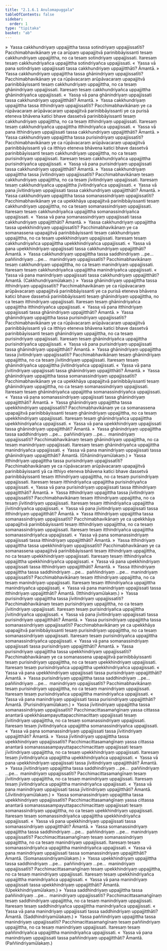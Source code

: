 ```yaml
---
title: "2.1.6.1 Anulomapuggala"
tableOfContents: false
sidebar:
  order: 1
type: "tipitaka"
basket: "ab"
---
```



<DynamicBreadcrumb />

<Division number="404">

<Paragraph number="3705">
»  Yassa cakkhundriyaṃ uppajjittha tassa sotindriyaṃ uppajjissatīti?
</Paragraph>

<Paragraph number="3706">
Pacchimabhavikānaṃ ye ca arūpaṃ upapajjitvā parinibbāyissanti tesaṃ cakkhundriyaṃ uppajjittha, no ca tesaṃ sotindriyaṃ uppajjissati. Itaresaṃ tesaṃ cakkhundriyañca uppajjittha sotindriyañca uppajjissati.
</Paragraph>

<Paragraph number="3707">
«  Yassa vā pana sotindriyaṃ uppajjissati tassa cakkhundriyaṃ uppajjitthāti? Āmantā.
</Paragraph>

<Paragraph number="3708">
»  Yassa cakkhundriyaṃ uppajjittha tassa ghānindriyaṃ uppajjissatīti?
</Paragraph>

<Paragraph number="3709">
Pacchimabhavikānaṃ ye ca rūpāvacaraṃ arūpāvacaraṃ upapajjitvā parinibbāyissanti tesaṃ cakkhundriyaṃ uppajjittha, no ca tesaṃ ghānindriyaṃ uppajjissati. Itaresaṃ tesaṃ cakkhundriyañca uppajjittha ghānindriyañca uppajjissati.
</Paragraph>

<Paragraph number="3710">
«  Yassa vā pana ghānindriyaṃ uppajjissati tassa cakkhundriyaṃ uppajjitthāti? Āmantā.
</Paragraph>

<Paragraph number="3711">
»  Yassa cakkhundriyaṃ uppajjittha tassa itthindriyaṃ uppajjissatīti?
</Paragraph>

<Paragraph number="3712">
Pacchimabhavikānaṃ ye ca rūpāvacaraṃ arūpāvacaraṃ upapajjitvā parinibbāyissanti ye ca purisā eteneva bhāvena katici bhave dassetvā parinibbāyissanti tesaṃ cakkhundriyaṃ uppajjittha, no ca tesaṃ itthindriyaṃ uppajjissati. Itaresaṃ tesaṃ cakkhundriyañca uppajjittha itthindriyañca uppajjissati.
</Paragraph>

<Paragraph number="3713">
«  Yassa vā pana itthindriyaṃ uppajjissati tassa cakkhundriyaṃ uppajjitthāti? Āmantā.
</Paragraph>

<Paragraph number="3714">
»  Yassa cakkhundriyaṃ uppajjittha tassa purisindriyaṃ uppajjissatīti?
</Paragraph>

<Paragraph number="3715">
Pacchimabhavikānaṃ ye ca rūpāvacaraṃ arūpāvacaraṃ upapajjitvā parinibbāyissanti yā ca itthiyo eteneva bhāvena katici bhave dassetvā parinibbāyissanti tesaṃ cakkhundriyaṃ uppajjittha, no ca tesaṃ purisindriyaṃ uppajjissati. Itaresaṃ tesaṃ cakkhundriyañca uppajjittha purisindriyañca uppajjissati.
</Paragraph>

<Paragraph number="3716">
«  Yassa vā pana purisindriyaṃ uppajjissati tassa cakkhundriyaṃ uppajjitthāti? Āmantā.
</Paragraph>

<Paragraph number="3717">
»  Yassa cakkhundriyaṃ uppajjittha tassa jīvitindriyaṃ uppajjissatīti?
</Paragraph>

<Paragraph number="3718">
Pacchimabhavikānaṃ tesaṃ cakkhundriyaṃ uppajjittha, no ca tesaṃ jīvitindriyaṃ uppajjissati. Itaresaṃ tesaṃ cakkhundriyañca uppajjittha jīvitindriyañca uppajjissati.
</Paragraph>

<Paragraph number="3719">
«  Yassa vā pana jīvitindriyaṃ uppajjissati tassa cakkhundriyaṃ uppajjitthāti? Āmantā.
</Paragraph>

<Paragraph number="3720">
»  Yassa cakkhundriyaṃ uppajjittha tassa somanassindriyaṃ uppajjissatīti?
</Paragraph>

<Paragraph number="3721">
Pacchimabhavikānaṃ ye ca upekkhāya upapajjitvā parinibbāyissanti tesaṃ cakkhundriyaṃ uppajjittha, no ca tesaṃ somanassindriyaṃ uppajjissati. Itaresaṃ tesaṃ cakkhundriyañca uppajjittha somanassindriyañca uppajjissati.
</Paragraph>

<Paragraph number="3722">
«  Yassa vā pana somanassindriyaṃ uppajjissati tassa cakkhundriyaṃ uppajjitthāti? Āmantā.
</Paragraph>

<Paragraph number="3723">
»  Yassa cakkhundriyaṃ uppajjittha tassa upekkhindriyaṃ uppajjissatīti?
</Paragraph>

<Paragraph number="3724">
Pacchimabhavikānaṃ ye ca somanassena upapajjitvā parinibbāyissanti tesaṃ cakkhundriyaṃ uppajjittha, no ca tesaṃ upekkhindriyaṃ uppajjissati. Itaresaṃ tesaṃ cakkhundriyañca uppajjittha upekkhindriyañca uppajjissati.
</Paragraph>

<Paragraph number="3725">
«  Yassa vā pana upekkhindriyaṃ uppajjissati tassa cakkhundriyaṃ uppajjitthāti? Āmantā.
</Paragraph>

<Paragraph number="3726">
»  Yassa cakkhundriyaṃ uppajjittha tassa saddhindriyaṃ …pe…  paññindriyaṃ …pe…  manindriyaṃ uppajjissatīti?
</Paragraph>

<Paragraph number="3727">
Pacchimabhavikānaṃ tesaṃ cakkhundriyaṃ uppajjittha, no ca tesaṃ manindriyaṃ uppajjissati. Itaresaṃ tesaṃ cakkhundriyañca uppajjittha manindriyañca uppajjissati.
</Paragraph>

<Paragraph number="3728">
«  Yassa vā pana manindriyaṃ uppajjissati tassa cakkhundriyaṃ uppajjitthāti? Āmantā. (Cakkhundriyamūlakaṃ.)
</Paragraph>

</Division>
<Division number="405">

<Paragraph number="3729">
»  Yassa ghānindriyaṃ uppajjittha tassa itthindriyaṃ uppajjissatīti?
</Paragraph>

<Paragraph number="3730">
Pacchimabhavikānaṃ ye ca rūpāvacaraṃ arūpāvacaraṃ upapajjitvā parinibbāyissanti ye ca purisā eteneva bhāvena katici bhave dassetvā parinibbāyissanti tesaṃ ghānindriyaṃ uppajjittha, no ca tesaṃ itthindriyaṃ uppajjissati. Itaresaṃ tesaṃ ghānindriyañca uppajjittha itthindriyañca uppajjissati.
</Paragraph>

<Paragraph number="3731">
«  Yassa vā pana itthindriyaṃ uppajjissati tassa ghānindriyaṃ uppajjitthāti? Āmantā.
</Paragraph>

<Paragraph number="3732">
»  Yassa ghānindriyaṃ uppajjittha tassa purisindriyaṃ uppajjissatīti?
</Paragraph>

<Paragraph number="3733">
Pacchimabhavikānaṃ ye ca rūpāvacaraṃ arūpāvacaraṃ upapajjitvā parinibbāyissanti yā ca itthiyo eteneva bhāvena katici bhave dassetvā parinibbāyissanti tesaṃ ghānindriyaṃ uppajjittha, no ca tesaṃ purisindriyaṃ uppajjissati. Itaresaṃ tesaṃ ghānindriyañca uppajjittha purisindriyañca uppajjissati.
</Paragraph>

<Paragraph number="3734">
«  Yassa vā pana purisindriyaṃ uppajjissati tassa ghānindriyaṃ uppajjitthāti? Āmantā.
</Paragraph>

<Paragraph number="3735">
»  Yassa ghānindriyaṃ uppajjittha tassa jīvitindriyaṃ uppajjissatīti?
</Paragraph>

<Paragraph number="3736">
Pacchimabhavikānaṃ tesaṃ ghānindriyaṃ uppajjittha, no ca tesaṃ jīvitindriyaṃ uppajjissati. Itaresaṃ tesaṃ ghānindriyañca uppajjittha jīvitindriyañca uppajjissati.
</Paragraph>

<Paragraph number="3737">
«  Yassa vā pana jīvitindriyaṃ uppajjissati tassa ghānindriyaṃ uppajjitthāti? Āmantā.
</Paragraph>

<Paragraph number="3738">
»  Yassa ghānindriyaṃ uppajjittha tassa somanassindriyaṃ uppajjissatīti?
</Paragraph>

<Paragraph number="3739">
Pacchimabhavikānaṃ ye ca upekkhāya upapajjitvā parinibbāyissanti tesaṃ ghānindriyaṃ uppajjittha, no ca tesaṃ somanassindriyaṃ uppajjissati. Itaresaṃ tesaṃ ghānindriyañca uppajjittha somanassindriyañca uppajjissati.
</Paragraph>

<Paragraph number="3740">
«  Yassa vā pana somanassindriyaṃ uppajjissati tassa ghānindriyaṃ uppajjitthāti? Āmantā.
</Paragraph>

<Paragraph number="3741">
»  Yassa ghānindriyaṃ uppajjittha tassa upekkhindriyaṃ uppajjissatīti?
</Paragraph>

<Paragraph number="3742">
Pacchimabhavikānaṃ ye ca somanassena upapajjitvā parinibbāyissanti tesaṃ ghānindriyaṃ uppajjittha, no ca tesaṃ upekkhindriyaṃ uppajjissati. Itaresaṃ tesaṃ ghānindriyañca uppajjittha upekkhindriyañca uppajjissati.
</Paragraph>

<Paragraph number="3743">
«  Yassa vā pana upekkhindriyaṃ uppajjissati tassa ghānindriyaṃ uppajjitthāti? Āmantā.
</Paragraph>

<Paragraph number="3744">
»  Yassa ghānindriyaṃ uppajjittha tassa saddhindriyaṃ …pe…  paññindriyaṃ …pe…  manindriyaṃ uppajjissatīti?
</Paragraph>

<Paragraph number="3745">
Pacchimabhavikānaṃ tesaṃ ghānindriyaṃ uppajjittha, no ca tesaṃ manindriyaṃ uppajjissati. Itaresaṃ tesaṃ ghānindriyañca uppajjittha manindriyañca uppajjissati.
</Paragraph>

<Paragraph number="3746">
«  Yassa vā pana manindriyaṃ uppajjissati tassa ghānindriyaṃ uppajjitthāti? Āmantā. (Ghānindriyamūlakaṃ.)
</Paragraph>

</Division>
<Division number="406">

<Paragraph number="3747">
»  Yassa itthindriyaṃ uppajjittha tassa purisindriyaṃ uppajjissatīti?
</Paragraph>

<Paragraph number="3748">
Pacchimabhavikānaṃ ye ca rūpāvacaraṃ arūpāvacaraṃ upapajjitvā parinibbāyissanti yā ca itthiyo eteneva bhāvena katici bhave dassetvā parinibbāyissanti tesaṃ itthindriyaṃ uppajjittha, no ca tesaṃ purisindriyaṃ uppajjissati. Itaresaṃ tesaṃ itthindriyañca uppajjittha purisindriyañca uppajjissati.
</Paragraph>

<Paragraph number="3749">
«  Yassa vā pana purisindriyaṃ uppajjissati tassa itthindriyaṃ uppajjitthāti? Āmantā.
</Paragraph>

<Paragraph number="3750">
»  Yassa itthindriyaṃ uppajjittha tassa jīvitindriyaṃ uppajjissatīti?
</Paragraph>

<Paragraph number="3751">
Pacchimabhavikānaṃ tesaṃ itthindriyaṃ uppajjittha, no ca tesaṃ jīvitindriyaṃ uppajjissati. Itaresaṃ tesaṃ itthindriyañca uppajjittha jīvitindriyañca uppajjissati.
</Paragraph>

<Paragraph number="3752">
«  Yassa vā pana jīvitindriyaṃ uppajjissati tassa itthindriyaṃ uppajjitthāti? Āmantā.
</Paragraph>

<Paragraph number="3753">
»  Yassa itthindriyaṃ uppajjittha tassa somanassindriyaṃ uppajjissatīti?
</Paragraph>

<Paragraph number="3754">
Pacchimabhavikānaṃ ye ca upekkhāya upapajjitvā parinibbāyissanti tesaṃ itthindriyaṃ uppajjittha, no ca tesaṃ somanassindriyaṃ uppajjissati. Itaresaṃ tesaṃ itthindriyañca uppajjittha somanassindriyañca uppajjissati.
</Paragraph>

<Paragraph number="3755">
«  Yassa vā pana somanassindriyaṃ uppajjissati tassa itthindriyaṃ uppajjitthāti? Āmantā.
</Paragraph>

<Paragraph number="3756">
»  Yassa itthindriyaṃ uppajjittha tassa upekkhindriyaṃ uppajjissatīti?
</Paragraph>

<Paragraph number="3757">
Pacchimabhavikānaṃ ye ca somanassena upapajjitvā parinibbāyissanti tesaṃ itthindriyaṃ uppajjittha, no ca tesaṃ upekkhindriyaṃ uppajjissati. Itaresaṃ tesaṃ itthindriyañca uppajjittha upekkhindriyañca uppajjissati.
</Paragraph>

<Paragraph number="3758">
«  Yassa vā pana upekkhindriyaṃ uppajjissati tassa itthindriyaṃ uppajjitthāti? Āmantā.
</Paragraph>

<Paragraph number="3759">
»  Yassa itthindriyaṃ uppajjittha tassa saddhindriyaṃ …pe…  paññindriyaṃ …pe…  manindriyaṃ uppajjissatīti?
</Paragraph>

<Paragraph number="3760">
Pacchimabhavikānaṃ tesaṃ itthindriyaṃ uppajjittha, no ca tesaṃ manindriyaṃ uppajjissati. Itaresaṃ tesaṃ itthindriyañca uppajjittha manindriyañca uppajjissati.
</Paragraph>

<Paragraph number="3761">
«  Yassa vā pana manindriyaṃ uppajjissati tassa itthindriyaṃ uppajjitthāti? Āmantā. (Itthindriyamūlakaṃ.)
</Paragraph>

</Division>
<Division number="407">

<Paragraph number="3762">
»  Yassa purisindriyaṃ uppajjittha tassa jīvitindriyaṃ uppajjissatīti?
</Paragraph>

<Paragraph number="3763">
Pacchimabhavikānaṃ tesaṃ purisindriyaṃ uppajjittha, no ca tesaṃ jīvitindriyaṃ uppajjissati. Itaresaṃ tesaṃ purisindriyañca uppajjittha jīvitindriyañca uppajjissati.
</Paragraph>

<Paragraph number="3764">
«  Yassa vā pana jīvitindriyaṃ uppajjissati tassa purisindriyaṃ uppajjitthāti? Āmantā.
</Paragraph>

<Paragraph number="3765">
»  Yassa purisindriyaṃ uppajjittha tassa somanassindriyaṃ uppajjissatīti?
</Paragraph>

<Paragraph number="3766">
Pacchimabhavikānaṃ ye ca upekkhāya upapajjitvā parinibbāyissanti tesaṃ purisindriyaṃ uppajjittha, no ca tesaṃ somanassindriyaṃ uppajjissati. Itaresaṃ tesaṃ purisindriyañca uppajjittha somanassindriyañca uppajjissati.
</Paragraph>

<Paragraph number="3767">
«  Yassa vā pana somanassindriyaṃ uppajjissati tassa purisindriyaṃ uppajjitthāti? Āmantā.
</Paragraph>

<Paragraph number="3768">
»  Yassa purisindriyaṃ uppajjittha tassa upekkhindriyaṃ uppajjissatīti?
</Paragraph>

<Paragraph number="3769">
Pacchimabhavikānaṃ ye ca somanassena upapajjitvā parinibbāyissanti tesaṃ purisindriyaṃ uppajjittha, no ca tesaṃ upekkhindriyaṃ uppajjissati. Itaresaṃ tesaṃ purisindriyañca uppajjittha upekkhindriyañca uppajjissati.
</Paragraph>

<Paragraph number="3770">
«  Yassa vā pana upekkhindriyaṃ uppajjissati tassa purisindriyaṃ uppajjitthāti? Āmantā.
</Paragraph>

<Paragraph number="3771">
»  Yassa purisindriyaṃ uppajjittha tassa saddhindriyaṃ …pe…  paññindriyaṃ …pe…  manindriyaṃ uppajjissatīti?
</Paragraph>

<Paragraph number="3772">
Pacchimabhavikānaṃ tesaṃ purisindriyaṃ uppajjittha, no ca tesaṃ manindriyaṃ uppajjissati. Itaresaṃ tesaṃ purisindriyañca uppajjittha manindriyañca uppajjissati.
</Paragraph>

<Paragraph number="3773">
«  Yassa vā pana manindriyaṃ uppajjissati tassa purisindriyaṃ uppajjitthāti? Āmantā. (Purisindriyamūlakaṃ.)
</Paragraph>

</Division>
<Division number="408">

<Paragraph number="3774">
»  Yassa jīvitindriyaṃ uppajjittha tassa somanassindriyaṃ uppajjissatīti?
</Paragraph>

<Paragraph number="3775">
Pacchimacittasamaṅgīnaṃ yassa cittassa anantarā upekkhāsampayuttapacchimacittaṃ uppajjissati tesaṃ jīvitindriyaṃ uppajjittha, no ca tesaṃ somanassindriyaṃ uppajjissati. Itaresaṃ tesaṃ jīvitindriyañca uppajjittha somanassindriyañca uppajjissati.
</Paragraph>

<Paragraph number="3776">
«  Yassa vā pana somanassindriyaṃ uppajjissati tassa jīvitindriyaṃ uppajjitthāti? Āmantā.
</Paragraph>

<Paragraph number="3777">
»  Yassa jīvitindriyaṃ uppajjittha tassa upekkhindriyaṃ uppajjissatīti?
</Paragraph>

<Paragraph number="3778">
Pacchimacittasamaṅgīnaṃ yassa cittassa anantarā somanassasampayuttapacchimacittaṃ uppajjissati tesaṃ jīvitindriyaṃ uppajjittha, no ca tesaṃ upekkhindriyaṃ uppajjissati. Itaresaṃ tesaṃ jīvitindriyañca uppajjittha upekkhindriyañca uppajjissati.
</Paragraph>

<Paragraph number="3779">
«  Yassa vā pana upekkhindriyaṃ uppajjissati tassa jīvitindriyaṃ uppajjitthāti? Āmantā.
</Paragraph>

<Paragraph number="3780">
»  Yassa jīvitindriyaṃ uppajjittha tassa saddhindriyaṃ …pe…  paññindriyaṃ …pe…  manindriyaṃ uppajjissatīti?
</Paragraph>

<Paragraph number="3781">
Pacchimacittasamaṅgīnaṃ tesaṃ jīvitindriyaṃ uppajjittha, no ca tesaṃ manindriyaṃ uppajjissati. Itaresaṃ tesaṃ jīvitindriyañca uppajjittha manindriyañca uppajjissati.
</Paragraph>

<Paragraph number="3782">
«  Yassa vā pana manindriyaṃ uppajjissati tassa jīvitindriyaṃ uppajjitthāti? Āmantā. (Jīvitindriyamūlakaṃ.)
</Paragraph>

</Division>
<Division number="409">

<Paragraph number="3783">
»  Yassa somanassindriyaṃ uppajjittha tassa upekkhindriyaṃ uppajjissatīti?
</Paragraph>

<Paragraph number="3784">
Pacchimacittasamaṅgīnaṃ yassa cittassa anantarā somanassasampayuttapacchimacittaṃ uppajjissati tesaṃ somanassindriyaṃ uppajjittha, no ca tesaṃ upekkhindriyaṃ uppajjissati. Itaresaṃ tesaṃ somanassindriyañca uppajjittha upekkhindriyañca uppajjissati.
</Paragraph>

<Paragraph number="3785">
«  Yassa vā pana upekkhindriyaṃ uppajjissati tassa somanassindriyaṃ uppajjitthāti? Āmantā.
</Paragraph>

<Paragraph number="3786">
»  Yassa somanassindriyaṃ uppajjittha tassa saddhindriyaṃ …pe…  paññindriyaṃ …pe…  manindriyaṃ uppajjissatīti?
</Paragraph>

<Paragraph number="3787">
Pacchimacittasamaṅgīnaṃ tesaṃ somanassindriyaṃ uppajjittha, no ca tesaṃ manindriyaṃ uppajjissati. Itaresaṃ tesaṃ somanassindriyañca uppajjittha manindriyañca uppajjissati.
</Paragraph>

<Paragraph number="3788">
«  Yassa vā pana manindriyaṃ uppajjissati tassa somanassindriyaṃ uppajjitthāti? Āmantā. (Somanassindriyamūlakaṃ.)
</Paragraph>

</Division>
<Division number="410">

<Paragraph number="3789">
»  Yassa upekkhindriyaṃ uppajjittha tassa saddhindriyaṃ …pe…  paññindriyaṃ …pe…  manindriyaṃ uppajjissatīti?
</Paragraph>

<Paragraph number="3790">
Pacchimacittasamaṅgīnaṃ tesaṃ upekkhindriyaṃ uppajjittha, no ca tesaṃ manindriyaṃ uppajjissati. Itaresaṃ tesaṃ upekkhindriyañca uppajjittha manindriyañca uppajjissati.
</Paragraph>

<Paragraph number="3791">
«  Yassa vā pana manindriyaṃ uppajjissati tassa upekkhindriyaṃ uppajjitthāti? Āmantā. (Upekkhindriyamūlakaṃ.)
</Paragraph>

</Division>
<Division number="411">

<Paragraph number="3792">
»  Yassa saddhindriyaṃ uppajjittha tassa paññindriyaṃ …pe…  manindriyaṃ uppajjissatīti?
</Paragraph>

<Paragraph number="3793">
Pacchimacittasamaṅgīnaṃ tesaṃ saddhindriyaṃ uppajjittha, no ca tesaṃ manindriyaṃ uppajjissati. Itaresaṃ tesaṃ saddhindriyañca uppajjittha manindriyañca uppajjissati.
</Paragraph>

<Paragraph number="3794">
«  Yassa vā pana manindriyaṃ uppajjissati tassa saddhindriyaṃ uppajjitthāti? Āmantā. (Saddhindriyamūlakaṃ.)
</Paragraph>

</Division>
<Division number="412">

<Paragraph number="3795">
»  Yassa paññindriyaṃ uppajjittha tassa manindriyaṃ uppajjissatīti?
</Paragraph>

<Paragraph number="3796">
Pacchimacittasamaṅgīnaṃ tesaṃ paññindriyaṃ uppajjittha, no ca tesaṃ manindriyaṃ uppajjissati. Itaresaṃ tesaṃ paññindriyañca uppajjittha manindriyañca uppajjissati.
</Paragraph>

<Paragraph number="3797">
«  Yassa vā pana manindriyaṃ uppajjissati tassa paññindriyaṃ uppajjitthāti? Āmantā. (Paññindriyamūlakaṃ.)
</Paragraph>
</Division>
